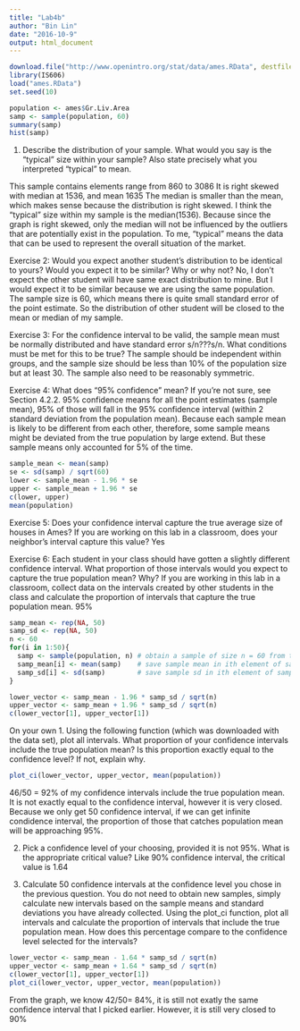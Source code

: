 ---
title: "Lab4b"
author: "Bin Lin"
date: "2016-10-9"
output: html_document
---
```{r, eval=TRUE}
download.file("http://www.openintro.org/stat/data/ames.RData", destfile = "ames.RData")
library(IS606)
load("ames.RData")
set.seed(10)
```


```{r}
population <- ames$Gr.Liv.Area
samp <- sample(population, 60)
summary(samp)
hist(samp)
```

1. Describe the distribution of your sample. What would you say is the "typical" size within your sample? Also state precisely what you interpreted "typical" to mean.

This sample contains elements range from 860 to 3086 It is right skewed with median at 1536, and mean 1635
The median is smaller than the mean, which makes sense because the distribution is right skewed. I think the "typical" size within my sample is the median(1536). Because since the graph is right skewed, only the median will not be influenced by the outliers that are potentially exist in the population. To me, "typical" means the data that can be used to represent the overall situation of the market.

Exercise 2: Would you expect another student's distribution to be identical to yours? Would you expect it to be similar? Why or why not?
No, I don't expect the other student will have same exact distribution to mine. But I would expect it to be similar because we are using the same population. The sample size is 60, which means there is quite small standard error of the point estimate. So the distribution of other student will be closed to the mean or median of my sample.  



Exercise 3: For the confidence interval to be valid, the sample mean must be normally distributed and have standard error s/n???s/n. What conditions must be met for this to be true?
The sample should be independent within groups, and the sample size should be less than 10% of the population size but at least 30. The sample also need to be reasonably symmetric. 


Exercise 4: What does "95% confidence" mean? If you're not sure, see Section 4.2.2.
95% confidence means for all the point estimates (sample mean), 95% of those will fall in the 95% confidence interval (within 2 standard deviation from the population mean). Because each sample mean is likely to be different from each other, therefore, some sample means might be deviated from the true population by large extend. But these sample means only accounted for 5% of the time.  


```{r}
sample_mean <- mean(samp)
se <- sd(samp) / sqrt(60)
lower <- sample_mean - 1.96 * se
upper <- sample_mean + 1.96 * se
c(lower, upper)
mean(population)

```

Exercise 5: Does your confidence interval capture the true average size of houses in Ames? If you are working on this lab in a classroom, does your neighbor's interval capture this value?
Yes

Exercise 6: Each student in your class should have gotten a slightly different confidence interval. What proportion of those intervals would you expect to capture the true population mean? Why? If you are working in this lab in a classroom, collect data on the intervals created by other students in the class and calculate the proportion of intervals that capture the true population mean.
95%

```{r}
samp_mean <- rep(NA, 50)
samp_sd <- rep(NA, 50)
n <- 60
for(i in 1:50){
  samp <- sample(population, n) # obtain a sample of size n = 60 from the population
  samp_mean[i] <- mean(samp)    # save sample mean in ith element of samp_mean
  samp_sd[i] <- sd(samp)        # save sample sd in ith element of samp_sd
}

lower_vector <- samp_mean - 1.96 * samp_sd / sqrt(n) 
upper_vector <- samp_mean + 1.96 * samp_sd / sqrt(n)
c(lower_vector[1], upper_vector[1])
```

On your own
1. Using the following function (which was downloaded with the data set), plot all intervals. What proportion of your confidence intervals include the true population mean? Is this proportion exactly equal to the confidence level? If not, explain why.

```{r}
plot_ci(lower_vector, upper_vector, mean(population))
```
46/50 = 92% of my confidence intervals include the true population mean. It is not exactly equal to the confidence interval, however it is very closed. Because we only get 50 confidence interval, if we can get infinite condidence interval, the proportion of those that catches population mean will be approaching 95%.

2. Pick a confidence level of your choosing, provided it is not 95%. What is the appropriate critical value?
Like 90% confidence interval, the critical value is 1.64


3. Calculate 50 confidence intervals at the confidence level you chose in the previous question. You do not need to obtain new samples, simply calculate new intervals based on the sample means and standard deviations you have already collected. Using the plot_ci function, plot all intervals and calculate the proportion of intervals that include the true population mean. How does this percentage compare to the confidence level selected for the intervals?
```{r}
lower_vector <- samp_mean - 1.64 * samp_sd / sqrt(n) 
upper_vector <- samp_mean + 1.64 * samp_sd / sqrt(n)
c(lower_vector[1], upper_vector[1])
plot_ci(lower_vector, upper_vector, mean(population))
```
From the graph, we know 42/50= 84%, it is still not exatly the same confidence interval that I picked earlier. However, it is still very closed to 90%
